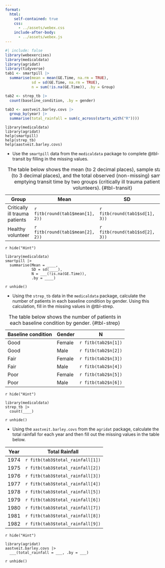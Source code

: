 ```yaml
---
format: 
  html:
    self-contained: true
    css: 
      - ../assets/webex.css
    include-after-body: 
      - ../assets/webex.js
---
```


```r
#| include: false
library(webexercises)
library(medicaldata)
library(agridat)
library(tidyverse)
tab1 <- smartpill |> 
  summarise(mean = mean(GE.Time, na.rm = TRUE), 
            sd = sd(GE.Time, na.rm = TRUE),
            n = sum(!is.na(GE.Time)), .by = Group)

tab2 <- strep_tb |> 
  count(baseline_condition, .by = gender)

tab3 <- aastveit.barley.covs |> 
  group_by(year) |> 
  summarise(total_rainfall = sum(c_across(starts_with("R"))))

```

```webr-r
library(medicaldata)
library(agridat)
help(smartpill)
help(strep_tb)
help(aastveit.barley.covs)
```


- Use the `smartpill` data from the `medicaldata` package to complete @tbl-transit by filling in the missing values. 


| Group | Mean | SD | N | 
|-------|-----------|---|---|
| Critically ill trauma patients | `r fitb(round(tab1$mean[1], 2))` | `r fitb(round(tab1$sd[1], 3))`   | `r fitb(tab1$n[1])`|
| Healthy volunteer | `r fitb(round(tab1$mean[2], 2))` | `r fitb(round(tab1$sd[2], 3))` | `r fitb(tab1$n[2])`|

: The table below shows the mean (to 2 decimal places), sample standard deviation  (to 3 decimal places), and the total observed (non-missing) samples of gastric emptying transit time by two groups (critically ill trauma patients and healthy volunteers). {#tbl-transit}


`r hide("Hint")`

```webr-r
library(medicaldata)
smartpill |> 
  summarise(Mean = ____, 
            SD = sd(____),
            N = ___(!is.na(GE.Time)), 
            .by = ____)
```


`r unhide()`

- Using the `strep_tb` data in the `medicaldata` package, calculate the number of patients in each baseline condition by gender. Using this calculation, fill in the missing values in @tbl-strep.

| Baseline condition | Gender | N | 
| --- | --- | --- |
| Good | Female | `r fitb(tab2$n[1])` |
| Good | Male | `r fitb(tab2$n[2])` |
| Fair | Female | `r fitb(tab2$n[3])` |
| Fair | Male | `r fitb(tab2$n[4])` |
| Poor | Female | `r fitb(tab2$n[5])` |
| Poor | Male | `r fitb(tab2$n[6])` |

: The table below shows the number of patients in each baseline condition by gender. {#tbl-strep}

`r hide("Hint")`

```webr-r
library(medicaldata)
strep_tb |> 
  count(____)
```

`r unhide()`

- Using the `aastveit.barley.covs` from the `agridat` package, calculate the total rainfall for each year and then fill out the missing values in the table below.


| Year | Total Rainfall |
|------|----------------|
| 1974 | `r fitb(tab3$total_rainfall[1])` |
| 1975 | `r fitb(tab3$total_rainfall[2])` |
| 1976 | `r fitb(tab3$total_rainfall[3])` |
| 1977 | `r fitb(tab3$total_rainfall[4])` |
| 1978 | `r fitb(tab3$total_rainfall[5])` |
| 1979 | `r fitb(tab3$total_rainfall[6])` |
| 1980 | `r fitb(tab3$total_rainfall[7])` |
| 1981 | `r fitb(tab3$total_rainfall[8])` |
| 1982 | `r fitb(tab3$total_rainfall[9])` |


`r hide("Hint")`

```webr-r
library(agridat)
aastveit.barley.covs |> 
  ___(total_rainfall = ___, .by = ___)
```

`r unhide()`